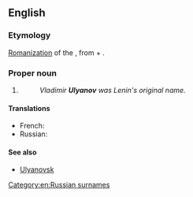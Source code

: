 ==English==

===Etymology===
[[romanization|Romanization]] of the {{etyl|ru}} {{term|Ульянов|lang=ru}}, from {{term|Ульян||[[Julian]]|lang=ru}} + {{term|-ов||genitive possessive ending|tr=-ov|lang=ru}}.

===Proper noun===
{{en-proper noun}}

# {{non-gloss definition|A [[transliteration]] of a Russian surname.}}
#: ''Vladimir '''Ulyanov''' was Lenin's original name.''

====Translations====
{{trans-top|surname}}
* French: {{t-|fr|Oulianov|m}}
* Russian: {{t+|ru|Ульянов|m|tr=Ul'jánov}}
{{trans-mid}}
{{trans-bottom}}

====See also====
* [[Ulyanovsk]]

[[Category:en:Russian surnames]]